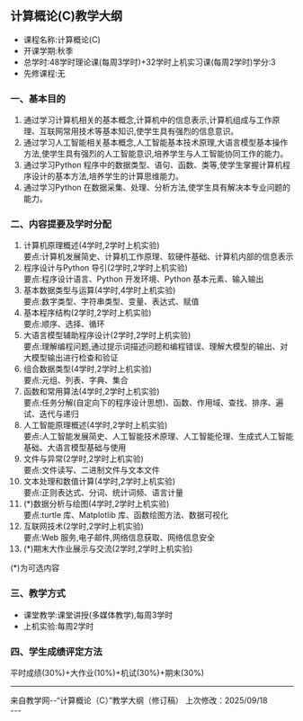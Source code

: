 ## 计算概论(C)教学大纲

* 课程名称:计算概论(C)  
* 开课学期:秋季  
* 总学时:48学时理论课(每周3学时)+32学时上机实习课(每周2学时)学分:3  
* 先修课程:无  

### 一、基本目的

1. 通过学习计算机相关的基本概念,计算机中的信息表示,计算机组成与工作原理、互联网常用技术等基本知识,使学生具有强烈的信息意识。  
2. 通过学习人工智能相关基本概念,人工智能基本技术原理,大语言模型基本操作方法,使学生具有强烈的人工智能意识,培养学生与人工智能协同工作的能力。  
3. 通过学习Python 程序中的数据类型、语句、函数、类等,使学生掌握计算机程序设计的基本方法,培养学生的计算思维能力。  
4. 通过学习Python 在数据采集、处理、分析方法,使学生具有解决本专业问题的能力。  

### 二、内容提要及学时分配

1. 计算机原理概述(4学时,2学时上机实验)  
要点:计算机发展简史、计算机工作原理、软硬件基础、计算机内部的信息表示
2. 程序设计与Python 导引(2学时,2学时上机实验)  
要点:程序设计语言、Python 开发环境、Python 基本元素、输入输出
3. 基本数据类型与运算(4学时,4学时上机实验)  
要点:数字类型、字符串类型、变量、表达式、赋值
4. 基本程序结构(2学时,2学时上机实验)  
要点:顺序、选择、循环
5. 大语言模型辅助程序设计(2学时,2学时上机实验)  
要点:理解编程问题,通过提示词描述问题和编程错误、理解大模型的输出、对大模型输出进行检查和验证
6. 组合数据类型(4学时,2学时上机实验)  
要点:元组、列表、字典、集合
7. 函数和常用算法(4学时,2学时上机实验)  
要点:任务分解(自定向下的程序设计思想)、函数、作用域、查找、排序、遍试、迭代与递归
8. 人工智能原理概述(4学时,2学时上机实验)  
要点:人工智能发展简史、人工智能技术原理、人工智能伦理、生成式人工智能基础、大语言模型基础与使用
9. 文件与异常(2学时,2学时上机实验)  
要点:文件读写、二进制文件与文本文件
10. 文本处理和数值计算(4学时,2学时上机实验)  
要点:正则表达式、分词、统计词频、语言计量
11. (*)数据分析与绘图(4学时,2学时上机实验)  
要点:turtle 库、Matplotlib 库、函数绘图方法、数据可视化
12. 互联网技术(2学时,2学时上机实验)  
要点:Web 服务,电子邮件,网络信息获取、网络信息安全
13. (*)期末大作业展示与交流(2学时,2学时上机实验)  
<Note>
(*)为可选内容
</Note>

### 三、教学方式

* 课堂教学:课堂讲授(多媒体教学),每周3学时  
* 上机实验:每周2学时  

### 四、学生成绩评定方法

平时成绩(30%)+大作业(10%)+机试(30%)+期末(30%)  

---
<div className="text-center text-xs text-gray-400 mt-10">
  来自教学网--“计算概论（C）”教学大纲（修订稿）  
  上次修改：2025/09/18
</div>
---